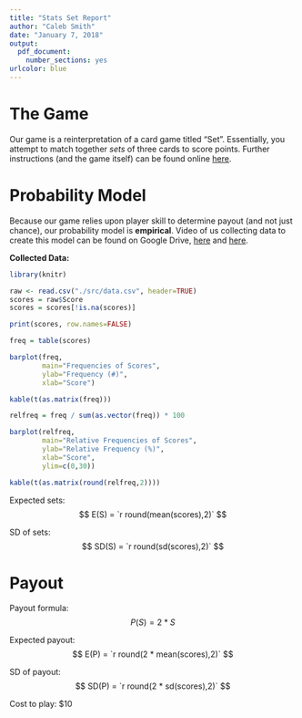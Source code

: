 ```yaml
---
title: "Stats Set Report"
author: "Caleb Smith"
date: "January 7, 2018"
output: 
  pdf_document:
    number_sections: yes
urlcolor: blue
---
```


# The Game

Our game is a reinterpretation of a card game titled "Set". Essentially, you attempt to match together *sets* of three cards to score points. Further instructions (and the game itself) can be found online [here](http://caleb.techhounds.com/carnival).

# Probability Model

Because our game relies upon player skill to determine payout (and not just chance), our probability model is **empirical**. Video of us collecting data to create this model can be found on Google Drive, [here](https://drive.google.com/file/d/1EglbOLWs2Gl6OoyVSNL-hiKfIyiXM3ak/view?usp=sharing) and [here](https://drive.google.com/file/d/1KAvRjhuaiVsT4ot49bwMJM9ZKrL3jXgZ/view?usp=sharing).

**Collected Data\:**

```r
library(knitr)

raw <- read.csv("./src/data.csv", header=TRUE)
scores = raw$Score
scores = scores[!is.na(scores)]

print(scores, row.names=FALSE)
```

```r
freq = table(scores)

barplot(freq,
        main="Frequencies of Scores",
        ylab="Frequency (#)",
        xlab="Score")

kable(t(as.matrix(freq)))
```

```r
relfreq = freq / sum(as.vector(freq)) * 100

barplot(relfreq,
        main="Relative Frequencies of Scores",
        ylab="Relative Frequency (%)",
        xlab="Score",
        ylim=c(0,30))

kable(t(as.matrix(round(relfreq,2))))
```

Expected sets: $$ E(S) = `r round(mean(scores),2)` $$

SD of sets: $$ SD(S) = `r round(sd(scores),2)` $$

# Payout

Payout formula: $$ P(S) = 2 * S $$

Expected payout: $$ E(P) = `r round(2 * mean(scores),2)` $$

SD of payout: $$ SD(P) = `r round(2 * sd(scores),2)` $$

Cost to play: $10